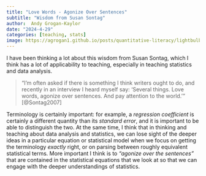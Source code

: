 ```yaml
---
title: "Love Words - Agonize Over Sentences"
subtitle: "Wisdom from Susan Sontag"
author:  Andy Grogan-Kaylor 
date: "2024-4-29"
categories: [teaching, stats]
image: https://agrogan1.github.io/posts/quantitative-literacy/lightbulb-and-clover.png
---
```


I have been thinking a lot about this wisdom from Susan Sontag, which I think has a lot of applicability to teaching, especially in teaching statistics and data analysis.

> "I’m often asked if there is something I think writers ought to do, and recently in an interview I heard myself say: 'Several things. Love words, agonize over sentences. And pay attention to the world.'" [@Sontag2007]

Terminology is certainly important: for example, a *regression coefficient* is certainly a different quantity than its *standard error*, and it is important to be able to distinguish the two. At the same time, I think that in thinking and teaching about data analysis and statistics, we can lose sight of the deeper ideas in a particular equation or statistical model when we focus on getting the terminology *exactly* right, or on parsing between roughly equivalent statistical terms. More important I think is to *"agonize over the sentences"* that are contained in the statistical equations that we look at so that we can engage with the deeper understandings of statistics.











